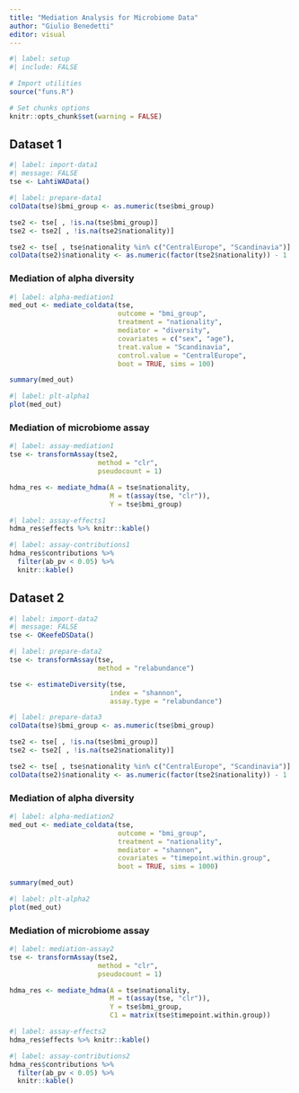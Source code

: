 ```yaml
---
title: "Mediation Analysis for Microbiome Data"
author: "Giulio Benedetti"
editor: visual
---
```


```r
#| label: setup
#| include: FALSE

# Import utilities
source("funs.R")

# Set chunks options
knitr::opts_chunk$set(warning = FALSE)
```

## Dataset 1

```r
#| label: import-data1
#| message: FALSE
tse <- LahtiWAData()
```

```r
#| label: prepare-data1
colData(tse)$bmi_group <- as.numeric(tse$bmi_group)

tse2 <- tse[ , !is.na(tse$bmi_group)]
tse2 <- tse2[ , !is.na(tse2$nationality)]

tse2 <- tse[ , tse$nationality %in% c("CentralEurope", "Scandinavia")]
colData(tse2)$nationality <- as.numeric(factor(tse2$nationality)) - 1
```

### Mediation of alpha diversity

```r
#| label: alpha-mediation1
med_out <- mediate_coldata(tse,
                           outcome = "bmi_group",
                           treatment = "nationality",
                           mediator = "diversity",
                           covariates = c("sex", "age"),
                           treat.value = "Scandinavia",
                           control.value = "CentralEurope",
                           boot = TRUE, sims = 100)

summary(med_out)
```

```r
#| label: plt-alpha1
plot(med_out)
```

### Mediation of microbiome assay

```r
#| label: assay-mediation1
tse <- transformAssay(tse2,
                      method = "clr",
                      pseudocount = 1)

hdma_res <- mediate_hdma(A = tse$nationality,
                         M = t(assay(tse, "clr")),
                         Y = tse$bmi_group)
```

```r
#| label: assay-effects1
hdma_res$effects %>% knitr::kable()
```

```r
#| label: assay-contributions1
hdma_res$contributions %>% 
  filter(ab_pv < 0.05) %>%
  knitr::kable()
```

## Dataset 2

```r
#| label: import-data2
#| message: FALSE
tse <- OKeefeDSData()
```

```r
#| label: prepare-data2
tse <- transformAssay(tse,
                      method = "relabundance")

tse <- estimateDiversity(tse,
                         index = "shannon",
                         assay.type = "relabundance")
```

```r
#| label: prepare-data3
colData(tse)$bmi_group <- as.numeric(tse$bmi_group)

tse2 <- tse[ , !is.na(tse$bmi_group)]
tse2 <- tse2[ , !is.na(tse2$nationality)]

tse2 <- tse[ , tse$nationality %in% c("CentralEurope", "Scandinavia")]
colData(tse2)$nationality <- as.numeric(factor(tse2$nationality)) - 1
```

### Mediation of alpha diversity

```r
#| label: alpha-mediation2
med_out <- mediate_coldata(tse,
                           outcome = "bmi_group",
                           treatment = "nationality",
                           mediator = "shannon",
                           covariates = "timepoint.within.group",
                           boot = TRUE, sims = 1000)

summary(med_out)
```

```r
#| label: plt-alpha2
plot(med_out)
```

### Mediation of microbiome assay

```r
#| label: mediation-assay2
tse <- transformAssay(tse2,
                      method = "clr",
                      pseudocount = 1)

hdma_res <- mediate_hdma(A = tse$nationality,
                         M = t(assay(tse, "clr")),
                         Y = tse$bmi_group,
                         C1 = matrix(tse$timepoint.within.group))
```

```r
#| label: assay-effects2
hdma_res$effects %>% knitr::kable()
```

```r
#| label: assay-contributions2
hdma_res$contributions %>% 
  filter(ab_pv < 0.05) %>%
  knitr::kable()
```
